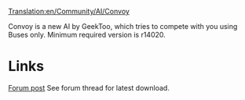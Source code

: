 [[Translation:en/Community/AI/Convoy]]
{{en/Development/Script/Navigation}}

Convoy is a new AI by GeekToo, which tries to compete with you using Buses only.
Minimum required version is r14020.

=Links=
[http://www.tt-forums.net/viewtopic.php?f=65&t=37946&p=718598#p718598 Forum post]
See forum thread for latest download.